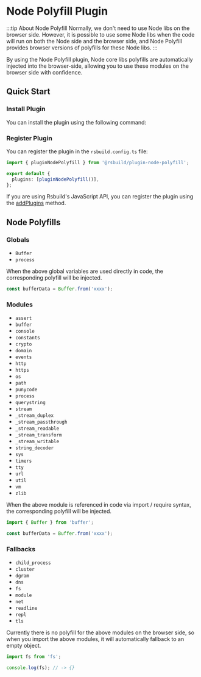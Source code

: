 # Node Polyfill Plugin

:::tip About Node Polyfill
Normally, we don't need to use Node libs on the browser side. However, it is possible to use some Node libs when the code will run on both the Node side and the browser side, and Node Polyfill provides browser versions of polyfills for these Node libs.
:::

By using the Node Polyfill plugin, Node core libs polyfills are automatically injected into the browser-side, allowing you to use these modules on the browser side with confidence.

## Quick Start

### Install Plugin

You can install the plugin using the following command:


<PackageManagerTabs command="add @rsbuild/plugin-node-polyfill -D" />

### Register Plugin

You can register the plugin in the `rsbuild.config.ts` file:

```ts title="rsbuild.config.ts"
import { pluginNodePolyfill } from '@rsbuild/plugin-node-polyfill';

export default {
  plugins: [pluginNodePolyfill()],
};
```

If you are using Rsbuild's JavaScript API, you can register the plugin using the [addPlugins](/api/javascript-api/builder-instance.html#builderaddplugins) method.

## Node Polyfills

### Globals

- `Buffer`
- `process`

When the above global variables are used directly in code, the corresponding polyfill will be injected.

```ts
const bufferData = Buffer.from('xxxx');
```

### Modules

- `assert`
- `buffer`
- `console`
- `constants`
- `crypto`
- `domain`
- `events`
- `http`
- `https`
- `os`
- `path`
- `punycode`
- `process`
- `querystring`
- `stream`
- `_stream_duplex`
- `_stream_passthrough`
- `_stream_readable`
- `_stream_transform`
- `_stream_writable`
- `string_decoder`
- `sys`
- `timers`
- `tty`
- `url`
- `util`
- `vm`
- `zlib`

When the above module is referenced in code via import / require syntax, the corresponding polyfill will be injected.

```ts
import { Buffer } from 'buffer';

const bufferData = Buffer.from('xxxx');
```

### Fallbacks

- `child_process`
- `cluster`
- `dgram`
- `dns`
- `fs`
- `module`
- `net`
- `readline`
- `repl`
- `tls`

Currently there is no polyfill for the above modules on the browser side, so when you import the above modules, it will automatically fallback to an empty object.

```ts
import fs from 'fs';

console.log(fs); // -> {}
```
